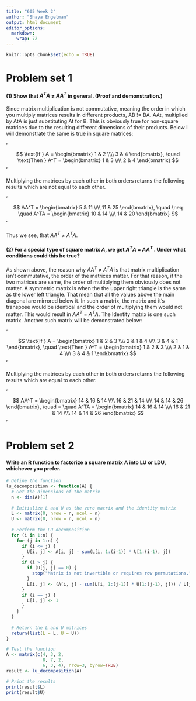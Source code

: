 ```yaml
---
title: "605 Week 2"
author: "Shaya Engelman"
output: html_document
editor_options: 
  markdown: 
    wrap: 72
---
```


```r
knitr::opts_chunk$set(echo = TRUE)
```

# Problem set 1

#### (1) Show that $A^TA$ $\neq$ $AA^T$ in general. (Proof and demonstration.)

Since matrix multiplication is not commutative, meaning the order in
which you multiply matrices results in different products, AB != BA.
AAt, multiplied by AtA is just substituting At for B. This is obviously
true for non-square matrices due to the resulting different dimensions
of their products. Below I will demonstrate the same is true in square
matrices:

'$$
\text{If } A = \begin{bmatrix}
1 & 2 \\\\
3 & 4 
\end{bmatrix}, \quad \text{Then } A^T = \begin{bmatrix}
1 & 3 \\\\
2 & 4 
\end{bmatrix}
$$'

Multiplying the matrices by each other in both orders returns the
following results which are not equal to each other.

'$$
AA^T = \begin{bmatrix}
5 & 11 \\\\
11 & 25
\end{bmatrix}, \quad \neq \quad A^TA = \begin{bmatrix}
10 & 14 \\\\
14 & 20
\end{bmatrix}
$$'

Thus we see, that $AA^T$ $\neq$ $A^TA$.

#### (2) For a special type of square matrix $A$, we get $A^TA$ = $AA^T$ . Under what conditions could this be true?

As shown above, the reason why $AA^T$ $\neq$ $A^TA$ is that matrix
multiplication isn't commutative, the order of the matrices matter. For
that reason, if the two matrices are same, the order of multiplying them
obviously does not matter. A symmetric matrix is when the the upper
right triangle is the same as the lower left triangle. That mean that
all the values above the main diagonal are mirrored below it. In such a
matrix, the matrix and it's transpose would be identical and the order
of multiplying them would not matter. This would result in $AA^T$ =
$A^TA$. The Identity matrix is one such matrix. Another such matrix will
be demonstrated below:

'$$
\text{If } A = \begin{bmatrix}
1 & 2 & 3 \\\\
2 & 1 & 4 \\\\
3 & 4 & 1
\end{bmatrix}, \quad \text{Then } A^T = \begin{bmatrix}
1 & 2 & 3 \\\\
2 & 1 & 4 \\\\
3 & 4 & 1
\end{bmatrix}
$$'

Multiplying the matrices by each other in both orders returns the
following results which are equal to each other.

'$$
AA^T = \begin{bmatrix}
14 & 16 & 14 \\\\
16 & 21 & 14 \\\\
14 & 14 & 26
\end{bmatrix}, \quad = \quad A^TA = \begin{bmatrix}
14 & 16 & 14 \\\\
16 & 21 & 14 \\\\
14 & 14 & 26
\end{bmatrix}
$$'



# Problem set 2

#### Write an R function to factorize a square matrix A into LU or LDU, whichever you prefer.


```r
# Define the function
lu_decomposition <- function(A) {
  # Get the dimensions of the matrix
  n <- dim(A)[1]
  
  # Initialize L and U as the zero matrix and the identity matrix
  L <- matrix(0, nrow = n, ncol = n)
  U <- matrix(0, nrow = n, ncol = n)
  
  # Perform the LU decomposition
  for (i in 1:n) {
    for (j in 1:n) {
      if (i <= j) {
        U[i, j] <- A[i, j] - sum(L[i, 1:(i-1)] * U[1:(i-1), j])
      }
      if (i > j) {
        if (U[j, j] == 0) {
          stop("Matrix is not invertible or requires row permutations.")
        }
        L[i, j] <- (A[i, j] - sum(L[i, 1:(j-1)] * U[1:(j-1), j])) / U[j, j]
      }
      if (i == j) {
        L[i, j] <- 1
      }
    }
  }
  
  # Return the L and U matrices
  return(list(L = L, U = U))
}

# Test the function
A <- matrix(c(4, 3, 2,
              8, 7, 2,
              6, 3, 4), nrow=3, byrow=TRUE)
result <- lu_decomposition(A)

# Print the results
print(result$L)
print(result$U)
```